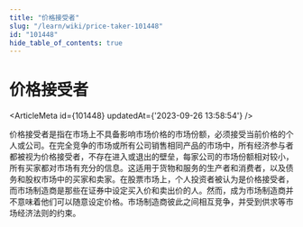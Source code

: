 ```yaml
---
title: "价格接受者"
slug: "/learn/wiki/price-taker-101448"
id: "101448"
hide_table_of_contents: true
---
```



# 价格接受者

<ArticleMeta id={101448} updatedAt={'2023-09-26 13:58:54'} />
<div className='border-solid border-b border-t-0 my-4 border-[var(--ifm-color-gray-300)]' />

价格接受者是指在市场上不具备影响市场价格的市场份额，必须接受当前价格的个人或公司。在完全竞争的市场或所有公司销售相同产品的市场中，所有经济参与者都被视为价格接受者，不存在进入或退出的壁垒，每家公司的市场份额相对较小，所有买家都对市场有充分的信息。这适用于货物和服务的生产者和消费者，以及债务和股权市场中的买家和卖家。在股票市场上，个人投资者被认为是价格接受者，而市场制造商是那些在证券中设定买入价和卖出价的人。然而，成为市场制造商并不意味着他们可以随意设定价格。市场制造商彼此之间相互竞争，并受到供求等市场经济法则的约束。
